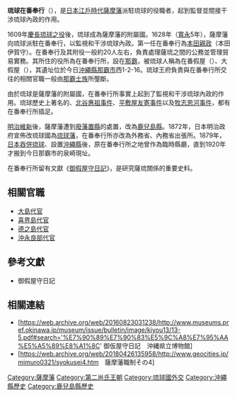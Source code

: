 '''琉球在番奉行'''（{{Lang|ja|琉球在番奉行, りゅうきゅうざいばんぶぎょう}}），是[[日本|日本]][[江戶時代|江戶時代]][[薩摩藩|薩摩藩]]派駐琉球的役職者，起到監督並間接干涉琉球內政的作用。

1609年[[慶長琉球之役|慶長琉球之役]]後，琉球成為薩摩藩的附屬國。1628年（[[寬永|寬永]]5年），薩摩藩向琉球派駐在番奉行，以監視和干涉琉球內政。第一任在番奉行為[[本田親政|本田親政]]（本田伊賀守）。在番奉行及其附役一般約20人左右，負責處理薩琉之間的公務並管理貿易實務。其所住的役所為在番奉行所，設在[[那霸|那霸]]，被琉球人稱為在番假屋（{{Lang|ja|ザイバンカイヤ}}）、大假屋（{{Lang|ja|ウフカイヤ}}），其遺址位於今日[[沖繩縣|沖繩縣]][[那霸市|那霸市]]西1-2-16。琉球王府負責與在番奉行所交往的相關官職一般由[[那霸士族|那霸士族]]所壟斷。

由於琉球是薩摩藩的附屬國，在番奉行所事實上起到了監視和干涉琉球內政的作用。琉球歷史上著名的{{link-ja|八重山吉利支丹事件|八重山キリシタン事件}}、[[北谷惠祖事件|北谷惠祖事件]]、[[平敷屋友寄事件|平敷屋友寄事件]]以及[[牧志恩河事件|牧志恩河事件]]，都有在番奉行所插足。

[[明治維新|明治維新]]後，薩摩藩遭到[[廢藩置縣|廢藩置縣]]的處置，改為[[鹿兒島縣|鹿兒島縣]]。1872年，日本明治政府宣佈改琉球國為[[琉球藩|琉球藩]]，在番奉行所亦改為外務省、內務省出張所。1879年，[[日本吞併琉球|日本吞併琉球]]、設置[[沖繩縣|沖繩縣]]後，原在番奉行所之地曾作為臨時縣廳，直到1920年才搬到今日那霸市的泉崎現址。

在番奉行所留有文獻《[[御假屋守日記|御假屋守日記]]》，是研究薩琉關係的重要史料。

==相關官職==
* [[大島代官|大島代官]]
* [[喜界島代官|喜界島代官]]
* [[德之島代官|德之島代官]]
* [[沖永良部代官|沖永良部代官]]

== 參考文獻 ==
*御假屋守日記

== 相關連結 ==
* [https://web.archive.org/web/20160823031238/http://www.museums.pref.okinawa.jp/museum/issue/bulletin/image/kiyou13/13-5.pdf#search='%E7%90%89%E7%90%83%E5%9C%A8%E7%95%AA%E5%A5%89%E8%A1%8C' 御仮屋守日記　沖縄県立博物館]
* [https://web.archive.org/web/20180426135958/http://www.geocities.jp/mimuro0321/syokusei4.htm　薩摩藩職制その4]

[[Category:薩摩藩|Category:薩摩藩]]
[[Category:第二尚氏王朝|Category:第二尚氏王朝]]
[[Category:琉球國外交|Category:琉球國外交]]
[[Category:沖繩縣歷史|Category:沖繩縣歷史]]
[[Category:鹿兒島縣歷史|Category:鹿兒島縣歷史]]